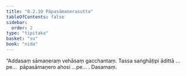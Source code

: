```yaml
---
title: "8.2.10 Pāpasāmaṇerasutta"
tableOfContents: false
sidebar:
  order: 2
type: "tipitaka"
basket: "su"
book: "nida"
---
```



<DynamicBreadcrumb />

<Division number="221" book="nida">

<Paragraph number="1202" book="nida">
“Addasaṃ sāmaṇeraṃ vehāsaṃ gacchantaṃ. Tassa saṅghāṭipi ādittā …pe…  pāpasāmaṇero ahosi …pe… .

</Paragraph>
</Division>

<Paragraph number="1203" type="center" book="nida">
Dasamaṃ.
</Paragraph>